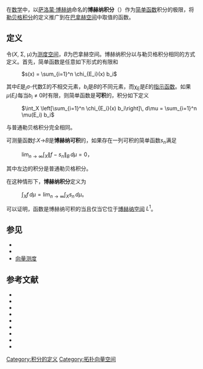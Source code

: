 {{no footnotes|time=2017-02-18T06:29:53+00:00}}
在[[数学|数学]]中，以[[萨洛蒙·博赫纳|萨洛蒙·博赫纳]]命名的'''博赫纳积分'''（{{lang-en|Bochner integral}}）作为[[简单函数|简单函数]]积分的极限，将[[勒贝格积分|勒贝格积分]]的定义推广到在[[巴拿赫空间|巴拿赫空间]]中取值的函数。

== 定义 ==
令(''X'', Σ, μ)为[[测度|测度空间]]，''B''为巴拿赫空间。博赫纳积分以与勒贝格积分相同的方式定义。首先，简单函数是任意如下形式的有限和
: <math>s(x) = \sum_{i=1}^n \chi_{E_i}(x) b_i</math>
其中''E''是<sub>''i''</sub>σ-代数Σ的不相交元素，''b''<sub>''i''</sub>是''B''的不同元素，而χ<sub>E</sub>是''E''的[[指示函数|指示函数]]。如果''μ''(''E''<sub>''i''</sub>)每当''b''<sub>''i''</sub> ≠ 0时有限，则简单函数是'''可积'''的，积分如下定义
: <math>\int_X \left[\sum_{i=1}^n \chi_{E_i}(x) b_i\right]\, d\mu = \sum_{i=1}^n \mu(E_i) b_i</math>
与普通勒贝格积分完全相同。

可测量函数ƒ:''X''→''B''是'''博赫纳可积'''的，如果存在一列可积的简单函数''s''<sub>''n''</sub>满足
: <math>\lim_{n\to\infty}\int_X \|f-s_n\|_B\,d\mu = 0</math>，
其中左边的积分是普通勒贝格积分。

在这种情形下，'''博赫纳积分'''定义为
: <math>\int_X f\, d\mu = \lim_{n\to\infty}\int_X s_n\, d\mu</math>。
可以证明，函数是博赫纳可积的当且仅当它位于[[博赫纳空间|博赫纳空间]] <math>L^1</math>。

== 参见 ==
* {{link-en|博赫纳空间|Bochner space}}
* {{link-en|佩蒂斯积分|Pettis integral}}
* [[向量测度|向量测度]]

== 参考文献 ==
*{{citation|last=Bochner|first=Salomon|title=Integration von Funktionen, deren Werte die Elemente eines Vektorraumes sind|journal=Fundamenta Mathematicae|year=1933|volume=20|pages=262–276|url=http://matwbn.icm.edu.pl/ksiazki/fm/fm20/fm20127.pdf|accessdate=2017-02-17|archive-date=2018-07-21|archive-url=https://web.archive.org/web/20180721194642/http://matwbn.icm.edu.pl/ksiazki/fm/fm20/fm20127.pdf|dead-url=no}}
*{{citation|first=Donald|last=Cohn|title=Measure Theory|publisher=Springer|year=2013|isbn=978-1-4614-6955-1|url=http://link.springer.com/book/10.1007/978-1-4614-6956-8|accessdate=2017-02-17|archive-date=2020-08-29|archive-url=https://web.archive.org/web/20200829034810/https://link.springer.com/book/10.1007%2F978-1-4614-6956-8|dead-url=no}}
*{{citation|first=Kôsaku|last=Yosida|title=Functional Analysis|publisher=Springer|year=1980|isbn=978-3-540-58654-8|url=http://link.springer.com/book/10.1007/978-3-642-61859-8|accessdate=2017-02-17|archive-date=2020-08-08|archive-url=https://web.archive.org/web/20200808071216/https://link.springer.com/book/10.1007%2F978-3-642-61859-8|dead-url=no}}
*{{citation|first=Joseph|last=Diestel|title=Sequences and Series in Banach Spaces|publisher=Springer|year=1984|isbn=0-387-90859-5|url=http://link.springer.com/book/10.1007%2F978-1-4612-5200-9|accessdate=2017-02-17|archive-date=2020-10-27|archive-url=https://web.archive.org/web/20201027131211/https://link.springer.com/book/10.1007%2F978-1-4612-5200-9|dead-url=no}}
*{{citation|last1=Diestel|last2=Uhl|title=Vector measures|publisher=[[American_Mathematical_Society|American Mathematical Society]]|year=1977|isbn=978-0-8218-1515-1|url=http://projecteuclid.org/euclid.bams/1183540941|accessdate=2017-02-17|archive-date=2020-07-23|archive-url=https://web.archive.org/web/20200723061356/https://projecteuclid.org/euclid.bams/1183540941|dead-url=no}}
*{{Citation|last1=Hille|first1=Einar|first2=Ralph|last2=Phillips|title=Functional Analysis and Semi-Groups|publisher=[[American_Mathematical_Society|American Mathematical Society]]|year=1957|isbn=0-8218-1031-6}}
*{{citation|last=Lang|first=Serge|title=Real and Functional Analysis|year=1993|publisher=Springer|isbn=978-0387940014|edition=3rd}}
*{{springer|title=Bochner integral|id=B/b016710|first=V. I.|last=Sobolev}}
*{{springer|title=Vector measures|id=V/v096490|first=D.|last=van Dulst}}

[[Category:积分的定义|Category:积分的定义]]
[[Category:拓扑向量空间|Category:拓扑向量空间]]
{{泛函分析}}